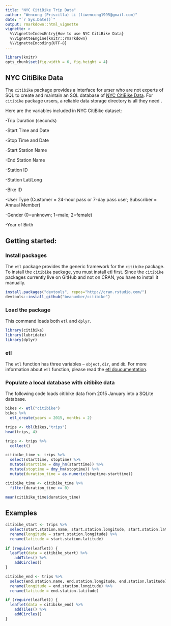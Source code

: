 ```yaml
---
title: "NYC CitiBike Trip Data"
author: "Wencong (Priscilla) Li (liwencong1995@gmail.com)"
date: "`r Sys.Date()`"
output: rmarkdown::html_vignette
vignette: >
  %\VignetteIndexEntry{How to use NYC CitiBike Data}
  %\VignetteEngine{knitr::rmarkdown}
  %\VignetteEncoding{UTF-8}
---
```


```r
library(knitr)
opts_chunk$set(fig.width = 6, fig.height = 4)
```

## NYC CitiBike Data 
The `citibike` package provides a interface for urser who are not experts of SQL to create and maintain an SQL database of [NYC CitiBike Data](https://www.citibikenyc.com/system-data). For `citibike` package ursers, a reliable data storage directory is all they need . 

Here are the variables included in NYC CitiBike dataset:

-Trip Duration (seconds)

-Start Time and Date

-Stop Time and Date

-Start Station Name

-End Station Name

-Station ID

-Station Lat/Long

-Bike ID

-User Type (Customer = 24-hour pass or 7-day pass user; Subscriber = Annual Member)

-Gender (0=unknown; 1=male; 2=female)

-Year of Birth

## Getting started:
### Install packages
The `etl` package provides the generic framework for the `citibike` package. To install the `citibike` package, you must install etl first. Since the `citibike`  packages currently live on GitHub and not on CRAN, you have to install it manually.

```r
install.packages("devtools", repos="http://cran.rstudio.com/")
devtools::install_github("beanumber/citibike")
```

### Load the package
This command loads both `etl` and `dplyr`.
```r
library(citibike)
library(lubridate)
library(dplyr)
```

### etl
The `etl` function has three variables -- `object`, `dir`, and `db`.
For more information about `etl` function, please read the [etl doucumentation](https://github.com/beanumber/etl/blob/master/README.Rmd).

### Populate a local database with citibike data
The following code loads citibike data from 2015 January into a SQLite database.
```r
bikes <- etl("citibike")
bikes %>%
  etl_create(years = 2015, months = 2)
```

```r
trips <- tbl(bikes,"trips")
head(trips, 4)

trips <- trips %>%
  collect()
```

```r
citibike_time <- trips %>%
  select(starttime, stoptime) %>%
  mutate(starttime = dmy_hm(starttime)) %>%
  mutate(stoptime = dmy_hm(stoptime)) %>%
  mutate(duration_time = as.numeric(stoptime-starttime))

citibike_time <- citibike_time %>%
  filter(duration_time >= 0)

mean(citibike_time$duration_time)
```

## Examples
```r
citibike_start <- trips %>%
  select(start.station.name, start.station.longitude, start.station.latitude) %>%
  rename(longitude = start.station.longitude) %>%
  rename(latitude = start.station.latitude)
  
if (require(leaflet)) {
  leaflet(data = citibike_start) %>% 
    addTiles() %>%
    addCircles()
}
```

```r
citibike_end <- trips %>%
  select(end.station.name, end.station.longitude, end.station.latitude) %>%
  rename(longitude = end.station.longitude) %>%
  rename(latitude = end.station.latitude)

if (require(leaflet)) {
  leaflet(data = citibike_end) %>% 
    addTiles() %>%
    addCircles()
}
```


